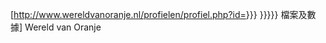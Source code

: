 [http://www.wereldvanoranje.nl/profielen/profiel.php?id={{{1|{{{id}}}}}} {{{2|{{{name|{{PAGENAME}}}}}}}} 檔案及數據] Wereld van Oranje {{nl icon}}<noinclude>
[[Category:足球外部資源模板|{{PAGENAME}}]]
</noinclude>